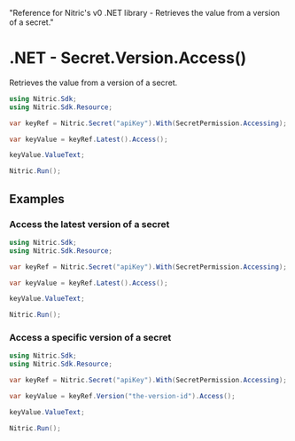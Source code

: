   "Reference for Nitric's v0 .NET library - Retrieves the value from a version of a secret."

# .NET - Secret.Version.Access()

Retrieves the value from a version of a secret.

```csharp
using Nitric.Sdk;
using Nitric.Sdk.Resource;

var keyRef = Nitric.Secret("apiKey").With(SecretPermission.Accessing);

var keyValue = keyRef.Latest().Access();

keyValue.ValueText;

Nitric.Run();
```

## Examples

### Access the latest version of a secret

```csharp
using Nitric.Sdk;
using Nitric.Sdk.Resource;

var keyRef = Nitric.Secret("apiKey").With(SecretPermission.Accessing);

var keyValue = keyRef.Latest().Access();

keyValue.ValueText;

Nitric.Run();
```

### Access a specific version of a secret

```csharp
using Nitric.Sdk;
using Nitric.Sdk.Resource;

var keyRef = Nitric.Secret("apiKey").With(SecretPermission.Accessing);

var keyValue = keyRef.Version("the-version-id").Access();

keyValue.ValueText;

Nitric.Run();
```
